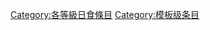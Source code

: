 {{catmore1|[[Wikipedia:日食专题|Wikipedia:日食专题]]}}
{{Articles by Quality|topic=日食|project=日食|format=toc}}
{{emptycat}}

[[Category:各等級日食條目|Category:各等級日食條目]]
[[Category:模板级条目|Category:模板级条目]]